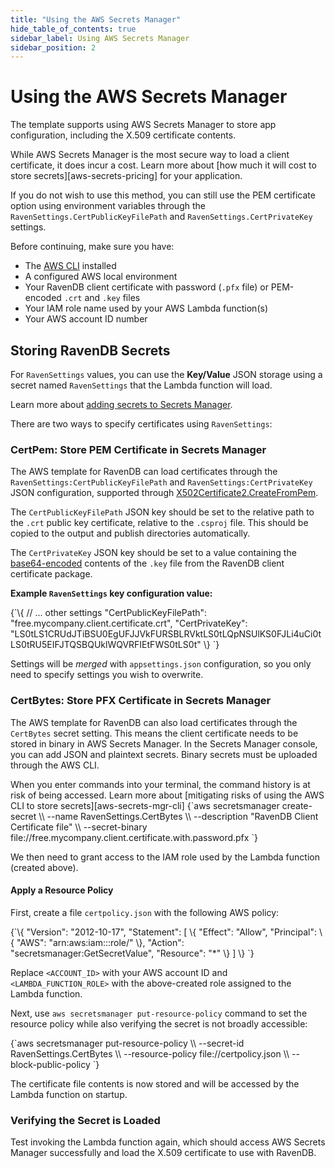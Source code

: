 ```yaml
---
title: "Using the AWS Secrets Manager"
hide_table_of_contents: true
sidebar_label: Using AWS Secrets Manager
sidebar_position: 2
---
```



# Using the AWS Secrets Manager
The template supports using AWS Secrets Manager to store app configuration, 
including the X.509 certificate contents.  

<Admonition type="warning" title="AWS Secrets Manager Incurs a Cost" id="aws-secrets-manager-incurs-a-cost" href="#aws-secrets-manager-incurs-a-cost">
While AWS Secrets Manager is the most secure way to load a client certificate, 
it does incur a cost. Learn more about [how much it will cost to store secrets][aws-secrets-pricing] 
for your application.  

If you do not wish to use this method, you can still use the PEM certificate 
option using environment variables through the `RavenSettings.CertPublicKeyFilePath` 
and `RavenSettings.CertPrivateKey` settings.  
</Admonition>

Before continuing, make sure you have:  

- The [AWS CLI][aws-cli] installed  
- A configured AWS local environment  
- Your RavenDB client certificate with password (`.pfx` file) or PEM-encoded `.crt` and `.key` files  
- Your IAM role name used by your AWS Lambda function(s)  
- Your AWS account ID number  

## Storing RavenDB Secrets

For `RavenSettings` values, you can use the **Key/Value** JSON storage 
using a secret named `RavenSettings` that the Lambda function will load.  

Learn more about [adding secrets to Secrets Manager][aws-secrets-mgr-add].  

There are two ways to specify certificates using `RavenSettings`:  

### CertPem: Store PEM Certificate in Secrets Manager

The AWS template for RavenDB can load certificates through the 
`RavenSettings:CertPublicKeyFilePath` and `RavenSettings:CertPrivateKey` 
JSON configuration, supported through [X502Certificate2.CreateFromPem][dotnet-createfrompem].  

The `CertPublicKeyFilePath` JSON key should be set to the relative path to the `.crt` 
public key certificate, relative to the `.csproj` file. This should be copied to the 
output and publish directories automatically.  

The `CertPrivateKey` JSON key should be set to a value containing the [base64-encoded][tool-base64] 
contents of the `.key` file from the RavenDB client certificate package.  

**Example `RavenSettings` key configuration value:**  

<TabItem value="json" label="json">
<CodeBlock language="json">
{`\{
  // ... other settings
  "CertPublicKeyFilePath": "free.mycompany.client.certificate.crt",
  "CertPrivateKey": "LS0tLS1CRUdJTiBSU0EgUFJJVkFURSBLRVktLS0tLQpNSUlKS0FJLi4uCi0tLS0tRU5EIFJTQSBQUklWQVRFIEtFWS0tLS0t"
\}
`}
</CodeBlock>
</TabItem>

Settings will be _merged_ with `appsettings.json` configuration, 
so you only need to specify settings you wish to overwrite.  

### CertBytes: Store PFX Certificate in Secrets Manager

The AWS template for RavenDB can also load certificates through the `CertBytes` 
secret setting. This means the client certificate needs to be stored in binary 
in AWS Secrets Manager. In the Secrets Manager console, you can add JSON and 
plaintext secrets. Binary secrets must be uploaded through the AWS CLI.    

<Admonition type="warning" title="Risk of command history being accessed" id="risk-of-command-history-being-accessed" href="#risk-of-command-history-being-accessed">
When you enter commands into your terminal, the command history is at risk of being accessed.  
Learn more about [mitigating risks of using the AWS CLI to store secrets][aws-secrets-mgr-cli]  
</Admonition>

<TabItem value="bash" label="bash">
<CodeBlock language="bash">
{`aws secretsmanager create-secret \\
    --name RavenSettings.CertBytes \\
    --description "RavenDB Client Certificate file" \\
    --secret-binary file://free.mycompany.client.certificate.with.password.pfx
`}
</CodeBlock>
</TabItem>

We then need to grant access to the IAM role used by the Lambda function (created above).  

#### Apply a Resource Policy

First, create a file `certpolicy.json` with the following AWS policy:

<TabItem value="json" label="json">
<CodeBlock language="json">
{`\{
  "Version": "2012-10-17",
  "Statement": [
    \{
      "Effect": "Allow",
      "Principal": \{
        "AWS": "arn:aws:iam::<ACCOUNT_ID>:role/<LAMBDA_FUNCTION_ROLE>"
      \},
      "Action": "secretsmanager:GetSecretValue",
      "Resource": "*"
    \}
  ]
\}
`}
</CodeBlock>
</TabItem>

Replace `<ACCOUNT_ID>` with your AWS account ID and `<LAMBDA_FUNCTION_ROLE>` with the 
above-created role assigned to the Lambda function.  

Next, use `aws secretsmanager put-resource-policy` command to set the resource policy 
while also verifying the secret is not broadly accessible:  

<TabItem value="bash" label="bash">
<CodeBlock language="bash">
{`aws secretsmanager put-resource-policy \\
    --secret-id RavenSettings.CertBytes \\
    --resource-policy file://certpolicy.json \\
    --block-public-policy
`}
</CodeBlock>
</TabItem>

The certificate file contents is now stored and will be accessed by the Lambda function on startup.  

### Verifying the Secret is Loaded

Test invoking the Lambda function again, which should access AWS Secrets Manager successfully 
and load the X.509 certificate to use with RavenDB.  



[aws-cli]: https://aws.amazon.com/cli/
[aws-secrets-pricing]: https://aws.amazon.com/secrets-manager/pricing/
[aws-secrets-mgr-add]: https://docs.aws.amazon.com/secretsmanager/latest/userguide/hardcoded.html
[aws-secrets-mgr-cli]: https://docs.aws.amazon.com/secretsmanager/latest/userguide/security_cli-exposure-risks.html
[dotnet-createfrompem]: https://learn.microsoft.com/en-us/dotnet/api/system.security.cryptography.x509certificates.x509certificate2.createfrompem?view=net-7.0
[tool-base64]: https://www.base64encode.org/
